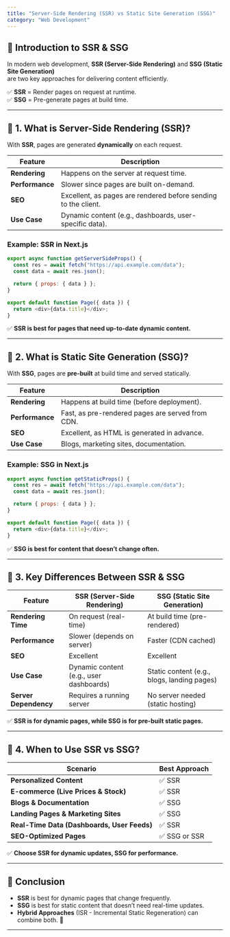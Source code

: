 ```yaml
---
title: "Server-Side Rendering (SSR) vs Static Site Generation (SSG)"
category: "Web Development"
---
```


## 📌 Introduction to SSR & SSG

In modern web development, **SSR (Server-Side Rendering)** and **SSG (Static Site Generation)**  
are two key approaches for delivering content efficiently.

✅ **SSR** = Render pages on request at runtime.  
✅ **SSG** = Pre-generate pages at build time.  

---

## 🔹 1. What is Server-Side Rendering (SSR)?

With **SSR**, pages are generated **dynamically** on each request.

| Feature | Description |
|---------|-------------|
| **Rendering** | Happens on the server at request time. |
| **Performance** | Slower since pages are built on-demand. |
| **SEO** | Excellent, as pages are rendered before sending to the client. |
| **Use Case** | Dynamic content (e.g., dashboards, user-specific data). |

### **Example: SSR in Next.js**
```javascript
export async function getServerSideProps() {
  const res = await fetch("https://api.example.com/data");
  const data = await res.json();

  return { props: { data } };
}

export default function Page({ data }) {
  return <div>{data.title}</div>;
}
```

✅ **SSR is best for pages that need up-to-date dynamic content.**  

---

## 🔹 2. What is Static Site Generation (SSG)?

With **SSG**, pages are **pre-built** at build time and served statically.

| Feature | Description |
|---------|-------------|
| **Rendering** | Happens at build time (before deployment). |
| **Performance** | Fast, as pre-rendered pages are served from CDN. |
| **SEO** | Excellent, as HTML is generated in advance. |
| **Use Case** | Blogs, marketing sites, documentation. |

### **Example: SSG in Next.js**
```javascript
export async function getStaticProps() {
  const res = await fetch("https://api.example.com/data");
  const data = await res.json();

  return { props: { data } };
}

export default function Page({ data }) {
  return <div>{data.title}</div>;
}
```

✅ **SSG is best for content that doesn’t change often.**  

---

## 🔹 3. Key Differences Between SSR & SSG

| Feature | SSR (Server-Side Rendering) | SSG (Static Site Generation) |
|---------|-----------------------------|-----------------------------|
| **Rendering Time** | On request (real-time) | At build time (pre-rendered) |
| **Performance** | Slower (depends on server) | Faster (CDN cached) |
| **SEO** | Excellent | Excellent |
| **Use Case** | Dynamic content (e.g., user dashboards) | Static content (e.g., blogs, landing pages) |
| **Server Dependency** | Requires a running server | No server needed (static hosting) |

✅ **SSR is for dynamic pages, while SSG is for pre-built static pages.**  

---

## 🔹 4. When to Use SSR vs SSG?

| Scenario | Best Approach |
|----------|--------------|
| **Personalized Content** | ✅ SSR |
| **E-commerce (Live Prices & Stock)** | ✅ SSR |
| **Blogs & Documentation** | ✅ SSG |
| **Landing Pages & Marketing Sites** | ✅ SSG |
| **Real-Time Data (Dashboards, User Feeds)** | ✅ SSR |
| **SEO-Optimized Pages** | ✅ SSG or SSR |

✅ **Choose SSR for dynamic updates, SSG for performance.**  

---

## 📌 Conclusion

- **SSR** is best for dynamic pages that change frequently.  
- **SSG** is best for static content that doesn’t need real-time updates.  
- **Hybrid Approaches** (ISR - Incremental Static Regeneration) can combine both. 🚀  

---
